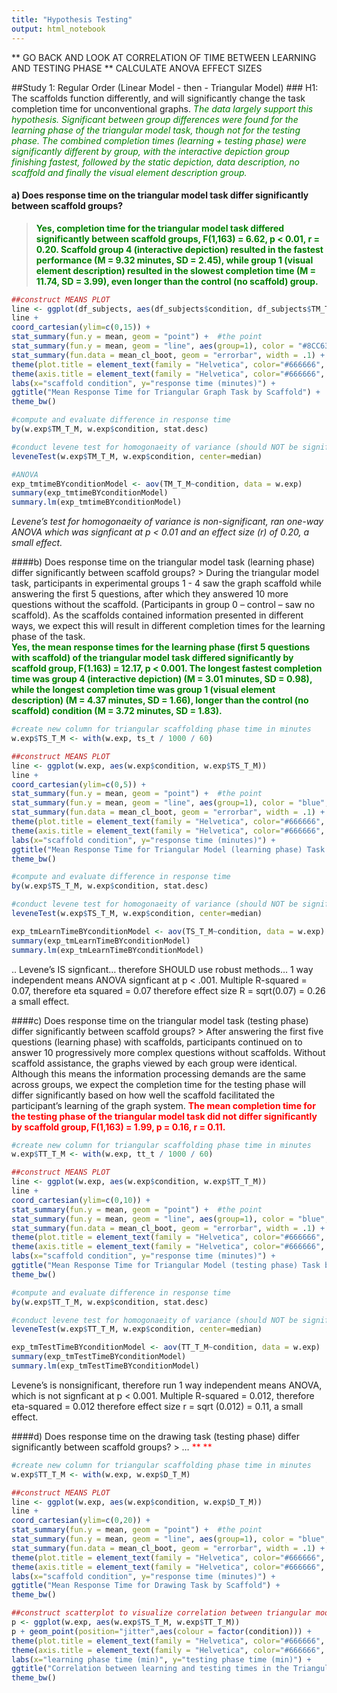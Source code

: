 ```yaml
---
title: "Hypothesis Testing"
output: html_notebook
---
```

** GO BACK AND LOOK AT CORRELATION OF TIME BETWEEN LEARNING AND TESTING PHASE
** CALCULATE ANOVA EFFECT SIZES 

##Study 1: Regular Order (Linear Model - then - Triangular Model)
### H1: The scaffolds function differently, and will significantly change the task completion time for unconventional graphs.
<span style = "color: green"> *The data largely support this hypothesis.  Significant between group differences were found for the learning phase of the triangular model task, though not for the testing phase.  The combined completion times (learning + testing phase) were significantly different by group, with the interactive depiction group finishing fastest, followed by the static depiction, data description, no scaffold and finally the visual element description group.  * </span>   

#### a) Does response time on the triangular model task differ significantly between scaffold groups? 
> <span style="color:green"> **Yes, completion time for the triangular model task differed significantly between scaffold groups, F(1,163) = 6.62, p < 0.01, r = 0.20.   Scaffold group 4 (interactive depiction) resulted in the fastest performance (M = 9.32 minutes, SD = 2.45), while group 1 (visual element description) resulted in the slowest completion time (M = 11.74, SD = 3.99), even longer than the control (no scaffold) group. ** </span>  
```r

##construct MEANS PLOT 
line <- ggplot(df_subjects, aes(df_subjects$condition, df_subjects$TM_T_M)) 
line + 
coord_cartesian(ylim=c(0,15)) +
stat_summary(fun.y = mean, geom = "point") +  #the point
stat_summary(fun.y = mean, geom = "line", aes(group=1), color = "#8CC63F", linetype="dashed") + #the grouping line
stat_summary(fun.data = mean_cl_boot, geom = "errorbar", width = .1) +
theme(plot.title = element_text(family = "Helvetica", color="#666666", face="bold", size=12, hjust=0.5)) + 
theme(axis.title = element_text(family = "Helvetica", color="#666666", face="bold", size=10)) +
labs(x="scaffold condition", y="response time (minutes)") +
ggtitle("Mean Response Time for Triangular Graph Task by Scaffold") +
theme_bw()
```

```r
#compute and evaluate difference in response time
by(w.exp$TM_T_M, w.exp$condition, stat.desc)

#conduct levene test for homogonaeity of variance (should NOT be significant)
leveneTest(w.exp$TM_T_M, w.exp$condition, center=median)

#ANOVA
exp_tmtimeBYconditionModel <- aov(TM_T_M~condition, data = w.exp)
summary(exp_tmtimeBYconditionModel)
summary.lm(exp_tmtimeBYconditionModel)
```
*Levene's test for homogonaeity of variance is non-significant, ran one-way ANOVA which was signficant at p < 0.01 and an effect size (r) of 0.20, a small effect. *

####b) Does response time on the triangular model task (learning phase) differ significantly between scaffold groups? 
> During the triangular model task, participants in experimental groups 1 - 4 saw the graph scaffold while answering the first 5 questions, after which they answered 10 more questions without the scaffold. (Participants in group 0 -- control -- saw no scaffold). As the scaffolds contained information presented in different ways, we expect this will result in different completion times for the learning phase of the task.     
<span style="color:green"> **Yes, the mean response times for the learning phase (first 5 questions with scaffold) of the triangular model task differed significantly by scaffold group, F(1.163) = 12.17, p < 0.001.  The longest fastest completion time was group 4 (interactive depiction) (M = 3.01 minutes, SD = 0.98), while the longest completion time was group 1 (visual element description) (M = 4.37 minutes, SD = 1.66), longer than the control (no scaffold) condition (M = 3.72 minutes, SD = 1.83). ** </span>   
```r

#create new column for triangular scaffolding phase time in minutes
w.exp$TS_T_M <- with(w.exp, ts_t / 1000 / 60)

##construct MEANS PLOT 
line <- ggplot(w.exp, aes(w.exp$condition, w.exp$TS_T_M)) 
line + 
coord_cartesian(ylim=c(0,5)) +
stat_summary(fun.y = mean, geom = "point") +  #the point
stat_summary(fun.y = mean, geom = "line", aes(group=1), color = "blue", linetype="dashed") + #the grouping line
stat_summary(fun.data = mean_cl_boot, geom = "errorbar", width = .1) +
theme(plot.title = element_text(family = "Helvetica", color="#666666", face="bold", size=12, hjust=0.5)) + 
theme(axis.title = element_text(family = "Helvetica", color="#666666", face="bold", size=10)) +
labs(x="scaffold condition", y="response time (minutes)") +
ggtitle("Mean Response Time for Triangular Model (learning phase) Task by Scaffold") +
theme_bw()
```

```r
#compute and evaluate difference in response time
by(w.exp$TS_T_M, w.exp$condition, stat.desc)

#conduct levene test for homogonaeity of variance (should NOT be significant)
leveneTest(w.exp$TS_T_M, w.exp$condition, center=median)

exp_tmLearnTimeBYconditionModel <- aov(TS_T_M~condition, data = w.exp)
summary(exp_tmLearnTimeBYconditionModel)
summary.lm(exp_tmLearnTimeBYconditionModel)

```
.. Levene's IS signficant... therefore SHOULD use robust methods...
 1 way independent means ANOVA signficant at p < .001.  Multiple R-squared = 0.07, therefore eta squared = 0.07 therefore effect size R = sqrt(0.07) = 0.26 a small effect. 

####c) Does response time on the triangular model task (testing phase) differ significantly between scaffold groups? 
> After answering the first five questions (learning phase) with scaffolds, participants continued on to answer 10 progressively more complex questions without scaffolds. Without scaffold assistance, the graphs viewed by each group were identical. Although this means the information processing demands are the same across groups, we expect the completion time for the testing phase will differ significantly based on how well the scaffold facilitated the participant's learning of the graph system. 
<span style="color:RED"> **The mean completion time for the testing phase of the triangular model task did not differ significantly by scaffold group, F(1,163) = 1.99, p = 0.16, r = 0.11.  ** </span>   
```r
#create new column for triangular scaffolding phase time in minutes
w.exp$TT_T_M <- with(w.exp, tt_t / 1000 / 60)

##construct MEANS PLOT 
line <- ggplot(w.exp, aes(w.exp$condition, w.exp$TT_T_M)) 
line + 
coord_cartesian(ylim=c(0,10)) +
stat_summary(fun.y = mean, geom = "point") +  #the point
stat_summary(fun.y = mean, geom = "line", aes(group=1), color = "blue", linetype="dashed") + #the grouping line
stat_summary(fun.data = mean_cl_boot, geom = "errorbar", width = .1) +
theme(plot.title = element_text(family = "Helvetica", color="#666666", face="bold", size=12, hjust=0.5)) + 
theme(axis.title = element_text(family = "Helvetica", color="#666666", face="bold", size=10)) +
labs(x="scaffold condition", y="response time (minutes)") +
ggtitle("Mean Response Time for Triangular Model (testing phase) Task by Scaffold") +
theme_bw()
```

```r
#compute and evaluate difference in response time
by(w.exp$TT_T_M, w.exp$condition, stat.desc)

#conduct levene test for homogonaeity of variance (should NOT be significant)
leveneTest(w.exp$TT_T_M, w.exp$condition, center=median)

exp_tmTestTimeBYconditionModel <- aov(TT_T_M~condition, data = w.exp)
summary(exp_tmTestTimeBYconditionModel)
summary.lm(exp_tmTestTimeBYconditionModel)

```
Levene's is nonsignificant, therefore run 1 way independent means ANOVA, which is not signficant at p < 0.001.  Multiple R-squared = 0.012, therefore eta-squared = 0.012 therefore effect size r = sqrt (0.012) = 0.11, a small effect. 

####d) Does response time on the drawing task (testing phase) differ significantly between scaffold groups? 
> ...
<span style="color:RED"> ** ** </span>   
```r
#create new column for triangular scaffolding phase time in minutes
w.exp$TT_T_M <- with(w.exp, w.exp$D_T_M)

##construct MEANS PLOT 
line <- ggplot(w.exp, aes(w.exp$condition, w.exp$D_T_M)) 
line + 
coord_cartesian(ylim=c(0,20)) +
stat_summary(fun.y = mean, geom = "point") +  #the point
stat_summary(fun.y = mean, geom = "line", aes(group=1), color = "blue", linetype="dashed") + #the grouping line
stat_summary(fun.data = mean_cl_boot, geom = "errorbar", width = .1) +
theme(plot.title = element_text(family = "Helvetica", color="#666666", face="bold", size=12, hjust=0.5)) + 
theme(axis.title = element_text(family = "Helvetica", color="#666666", face="bold", size=10)) +
labs(x="scaffold condition", y="response time (minutes)") +
ggtitle("Mean Response Time for Drawing Task by Scaffold") +
theme_bw()
```

```r
##construct scatterplot to visualize correlation between triangular model learning and testing phases 
p <- ggplot(w.exp, aes(w.exp$TS_T_M, w.exp$TT_T_M)) 
p + geom_point(position="jitter",aes(colour = factor(condition))) + 
theme(plot.title = element_text(family = "Helvetica", color="#666666", face="bold", size=12, hjust=0.5)) + 
theme(axis.title = element_text(family = "Helvetica", color="#666666", face="bold", size=10)) +
labs(x="learning phase time (min)", y="testing phase time (min)") +
ggtitle("Correlation between learning and testing times in the Triangular Model Task") +
theme_bw()
```
